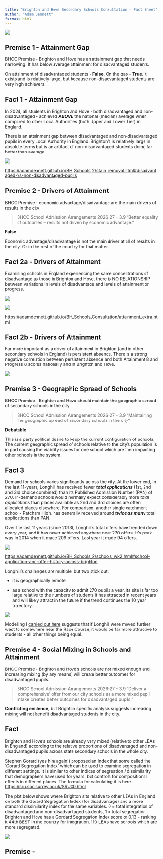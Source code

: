 ```yaml
---
title: "Brighton and Hove Secondary Schools Consultation - Fact Sheet"
author: "Adam Dennett"
format: html
---
```


![](images/fact_check.jpeg)

## Premise 1 - Attainment Gap

BHCC Premise - Brighton and Hove has an attainment gap that needs narrowing. It has below average attainment for disadvantaged students.

On attainment of disadvantaged students - **False**. On the gap - **True**, it exists and is relatively large, but because non-disadvantaged students are very high achievers.

## Fact 1 - Attainment Gap

In 2024, all students in Brighton and Hove - both disadvantaged and non-disadvantaged - achieved ***ABOVE*** the national (median) average when compared to other Local Authorities (both Upper and Lower Tier) in England.

There is an attainment gap between disadvantaged and non-disadvantaged pupils in every Local Authority in England. Brighton's is relatively large in absolute terms but is an artifact of non-disadvantaged students doing far better than average.

![](images/attainmentgap_95.png)

<https://adamdennett.github.io/BH_Schools_2/stain_removal.html#disadvantaged-vs-non-disadvantaged-pupils>

## Premise 2 - Drivers of Attainment

BHCC Premise - economic advantage/disadvantage are the main drivers of results in the city

> BHCC School Admission Arrangements 2026-27 - 3.9 "Better equality of outcomes – results not driven by economic advantage."

**False**

Economic advantage/disadvantage is not the main driver at all of results in the city. Or in the rest of the country for that matter.

## Fact 2a - Drivers of Attainment

Examining schools in England experiencing the same concentrations of disadvantage as those in Brighton and Hove, there is NO RELATIONSHIP between variations in levels of disadvantage and levels of attainment or progress.

![](images/Attainment8_disadvantage.png)

![](images/Progress8_disadvantage.png)

https://adamdennett.github.io/BH_Schools_Consultation/attainment_extra.html

## Fact 2b - Drivers of Attainment

Far more important as a driver of attainment in Brighton (and in other secondary schools in England) is persistent absence. There is a strong negative correlation between persistent absence and both Attainment 8 and Progress 8 scores nationally and in Brighton and Hove.

![](images/progress8_vs_persabs.png)

## Premise 3 - Geographic Spread of Schools

BHCC Premise - Brighton and Hove should maintain the geographic spread of secondary schools in the city

> BHCC School Admission Arrangements 2026-27 - 3.9 "Maintaining the geographic spread of secondary schools in the city"

**Debatable**

This is a party political desire to keep the current configuration of schools. The current geographic spread of schools relative to the city's population is in part causing the viability issues for one school which are then impacting other schools in the system.

## Fact 3

Demand for schools varies significantly across the city. At the lower end, in the last 11-years, Longhill has received fewer ***total applications*** (1st, 2nd and 3rd choice combined) than its Published Admission Number (PAN) of 270. In-demand schools would normally expect considerably more *total applications* than places available as 2nd and 3rd choices are often allocated places elsewhere. For comparison, another single catchment school - Patcham High, has generally received around ***twice as many*** total applications than PAN.

Over the last 11 years (since 2013), Longhill's total offers have trended down every year, and it has never achieved anywhere near 270 offers. It's peak was in 2014 when it made 209 offers. Last year it made 94 offers.

![](images/yearly_offers_sml.png)

<https://adamdennett.github.io/BH_Schools_2/schools_wk2.html#school-application-and-offer-history-across-brighton>

Longhill's challenges are multiple, but two stick out:

-   it is geographically remote

-   as a school with the capacity to admit 270 pupils a year, its site is far too large relative to the numbers of students it has attracted in recent years and will likely attract in the future if the trend continues the 10 year trajectory.

![](images/map_11_year_olds_2024.png)

Modelling I [carried out here](https://adamdennett.github.io/BH_Schools_2/schools_wk3.html) suggests that if Longhill were moved further west to somewhere near the Race Course, it would be far more attractive to students - all other things being equal.

## Premise 4 - Social Mixing in Schools and Attainment

BHCC Premise - Brighton and Hove's schools are not mixed enough and increasing mixing (by any means) will create better outcomes for disadvantaged pupils.

> BHCC School Admission Arrangements 2026-27 - 3.9 "Deliver a ‘comprehensive’ offer from our city schools as a more mixed pupil intake creates better outcomes for disadvantaged pupils."

**Conflicting evidence**, but Brighton specific analysis suggests increasing mixing will not benefit disadvantaged students in the city.

## Fact

Brighton and Hove's schools are already very mixed (relative to other LEAs in England) according to the relative proportions of disadvantaged and non-disadvantaged pupils across state secondary schools in the whole city.

Stephen Gorard (yes him again!) proposed an Index that some called the 'Gorard Segregation Index' which can be used to examine segregation in different settings. It is similar to other indices of segreation / dissimilarity that demographers have used for years, but controls for compositional effects in different places. The formula for calculating it is here - <https://sru.soc.surrey.ac.uk/SRU30.html>

The plot below shows where Brighton sits relative to other LEAs in England on both the Gorard Segregation Index (for disadvantage) and a more standard dissimilarity index for the same variables. 0 = total integration of disadvantaged and non-disadvantaged students, 1 = total segregation. Brighton and Hove has a Gordard Segregation Index score of 0.13 - ranking it 44th BEST in the country for integration. 110 LEAs have schools which are more segregated.

![](images/segregation_plot.png)

## Premise -
